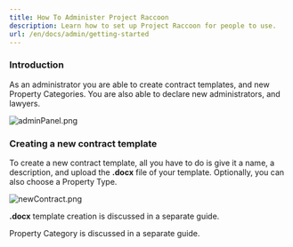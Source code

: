 ```yaml
---
title: How To Administer Project Raccoon
description: Learn how to set up Project Raccoon for people to use.
url: /en/docs/admin/getting-started
---
```


### Introduction

As an administrator you are able to create contract templates, and new Property Categories.
You are also able to declare new administrators, and lawyers.

![adminPanel.png](/images/en/admin/adminPanel.png)

### Creating a new contract template

To create a new contract template, all you have to do is give it a name, a
description, and upload the **.docx** file of your template.
Optionally, you can also choose a Property Type.

![newContract.png](/images/en/admin/newContract.png)

**.docx** template creation is discussed in a separate guide.

Property Category is discussed in a separate guide.
